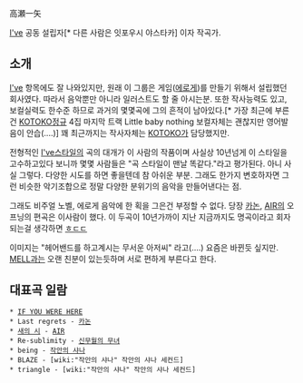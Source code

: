 高瀬一矢

[[I've]] 공동 설립자[* 다른 사람은 잇포우시 야스타카] 이자 작곡가.
== 소개 ==
[[I've]] 항목에도 잘 나와있지만, 원래 이 그룹은 게임([[에로게]])를 만들기 위해서 설립했던 회사였다. 따라서 음악뿐만 아니라 일러스트도 할 줄 아시는분. 또한 작사능력도 있고, 보컬실력도 한수준 하므로 과거의 몇몇곡에 그의 흔적이 남아있다.[* 가장 최근에 부른건 [[KOTOKO]]정규 4집 마지막 트랙 Little baby nothing 보컬자체는 괜찮지만 영어발음이 안습(....)] 꽤 최근까지는 작사자체는 [[KOTOKO]]가 담당했지만.

전형적인 [[I've]]스타일의 곡의 대개가 이 사람의 작품이며 사실상 10년넘게 이 스타일을 고수하고있다 보니까 몇몇 사람들은 "곡 스타일이 맨날 똑같다."라고 평가된다. 아니 사실 그렇다. 다양한 시도를 하면 좋을텐데 참 아쉬운 부분. 그래도 한가지 변호하자면 그런 비슷한 악기조합으로 정말 다양한 분위기의 음악을 만들어낸다는 점.

그래도 비주얼 노벨, 에로게 음악에 한 획을 그은건 부정할 수 없다. 당장 [[카논]], [[AIR]]의 오프닝의 편곡은 이사람이 했다. 이 두곡이 10년가까이 지난 지금까지도 명곡이라고 회자되는걸 생각하면 [[ㅎㄷㄷ]]

이미지는 "헤어밴드를 하고계시는 무서운 아저씨" 라고(....) 요즘은 바뀐듯 싶지만. [[MELL]]과는 오랜 친분이 있는듯하며 서로 편하게 부른다고 한다.

== 대표곡 일람 ==
 * [[IF YOU WERE HERE]]
 * Last regrets - [[카논]]
 * [[새의 시]] - [[AIR]]
 * Re-sublimity - [[신무월의 무녀]]
 * being - [[작안의 샤나]]
 * BLAZE - [wiki:"작안의 샤나" 작안의 샤나 세컨드]
 * triangle - [wiki:"작안의 샤나" 작안의 샤나 세컨드]

